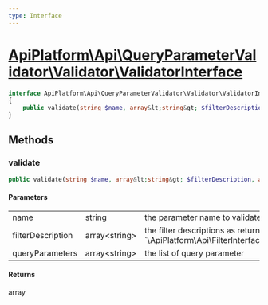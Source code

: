 ```yaml
---
type: Interface
---
```


# [ApiPlatform\Api\QueryParameterValidator\Validator\ValidatorInterface](/docs/reference/Api/QueryParameterValidator/Validator/ValidatorInterface)



```php
interface ApiPlatform\Api\QueryParameterValidator\Validator\ValidatorInterface
{
    public validate(string $name, array&lt;string&gt; $filterDescription, array&lt;string&gt; $queryParameters): array
}
```
## Methods

### validate



```php
public validate(string $name, array&lt;string&gt; $filterDescription, array&lt;string&gt; $queryParameters): array
```

#### Parameters

<table><tbody>
<tr><td>name</td><td>string</td><td>the parameter name to validate</td></tr><tr><td>filterDescription</td><td>array&lt;string&gt;</td><td>the filter descriptions as returned by `\ApiPlatform\Api\FilterInterface::getDescription()`</td></tr><tr><td>queryParameters</td><td>array&lt;string&gt;</td><td>the list of query parameter</td></tr>
</tbody>
</table>

#### Returns

array
